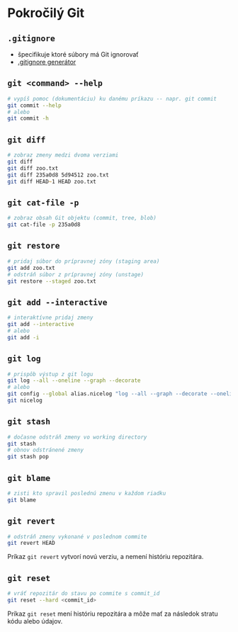 # Pokročilý Git

## `.gitignore`
- špecifikuje ktoré súbory má Git ignorovať
- [.gitignore generátor](https://www.toptal.com/developers/gitignore)

## `git <command> --help`

```zsh
# vypíš pomoc (dokumentáciu) ku danému príkazu -- napr. git commit
git commit --help 
# alebo 
git commit -h
```


## `git diff`
```zsh
# zobraz zmeny medzi dvoma verziami
git diff
git diff zoo.txt
git diff 235a0d8 5d94512 zoo.txt
git diff HEAD~1 HEAD zoo.txt
```


## `git cat-file -p`
```zsh
# zobraz obsah Git objektu (commit, tree, blob)
git cat-file -p 235a0d8
```


## `git restore`
```zsh
# pridaj súbor do prípravnej zóny (staging area)
git add zoo.txt
# odstráň súbor z prípravnej zóny (unstage)
git restore --staged zoo.txt
```


## `git add --interactive`
```zsh
# interaktívne pridaj zmeny
git add --interactive 
# alebo
git add -i
```

## `git log`
```zsh
# prispôb výstup z git logu 
git log --all --oneline --graph --decorate
# alebo
git config --global alias.nicelog "log --all --graph --decorate --oneline"
git nicelog
```


## `git stash`
```zsh
# dočasne odstráň zmeny vo working directory
git stash
# obnov odstránené zmeny
git stash pop
```


## `git blame`
```zsh
# zisti kto spravil poslednú zmenu v každom riadku
git blame
```

## `git revert`
```zsh
# odstráň zmeny vykonané v poslednom commite
git revert HEAD
```

::: {.myinfo}
Príkaz `git revert` vytvorí novú verziu, a nemení históriu repozitára. 
:::

## `git reset`

```zsh
# vráť repozitár do stavu po commite s commit_id
git reset --hard <commit_id>
```

::: {.warning}
Príkaz `git reset` mení históriu repozitára a môže mať za následok stratu kódu alebo údajov.
::: 